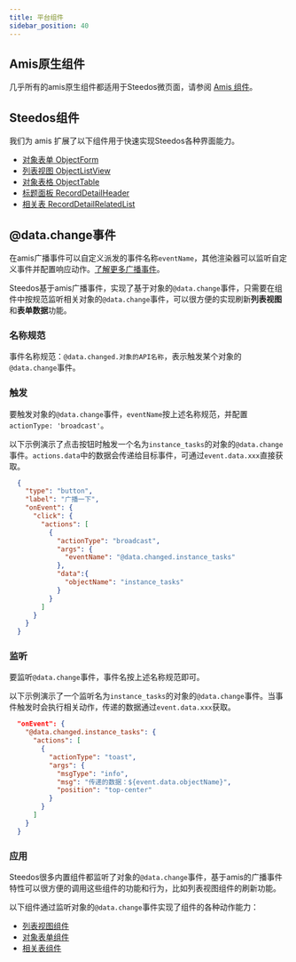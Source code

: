 ```yaml
---
title: 平台组件
sidebar_position: 40
---
```


## Amis原生组件

几乎所有的amis原生组件都适用于Steedos微页面，请参阅 [Amis 组件](https://aisuda.bce.baidu.com/amis/zh-CN/components)。

## Steedos组件

我们为 amis 扩展了以下组件用于快速实现Steedos各种界面能力。

- [对象表单 ObjectForm](./object_form)
- [列表视图 ObjectListView](./object_listview)
- [对象表格 ObjectTable](./object_table)
- [标题面板 RecordDetailHeader](./record_detail_header)
- [相关表 RecordDetailRelatedList](./record_detail_related_list)


## @data.change事件

在amis广播事件可以自定义派发的事件名称`eventName`，其他渲染器可以监听自定义事件并配置响应动作。[了解更多广播事件](https://aisuda.bce.baidu.com/amis/zh-CN/docs/concepts/event-action)。

Steedos基于amis广播事件，实现了基于对象的`@data.change`事件，只需要在组件中按规范监听相关对象的`@data.change`事件，可以很方便的实现刷新**列表视图**和**表单数据**功能。 


### 名称规范

事件名称规范：`@data.changed.对象的API名称`，表示触发某个对象的`@data.change`事件。

### 触发

要触发对象的`@data.change`事件，`eventName`按上述名称规范，并配置`actionType: 'broadcast'`。  

以下示例演示了点击按钮时触发一个名为`instance_tasks`的对象的`@data.change`事件。`actions.data`中的数据会传递给目标事件，可通过`event.data.xxx`直接获取。

```json
  {
    "type": "button",
    "label": "广播一下",
    "onEvent": {
      "click": {
        "actions": [
          {
            "actionType": "broadcast",
            "args": {
              "eventName": "@data.changed.instance_tasks"
            },
            "data":{
              "objectName": "instance_tasks"
            }
          }
        ]
      }
    }
  }
```

### 监听

要监听`@data.change`事件，事件名按上述名称规范即可。

以下示例演示了一个监听名为`instance_tasks`的对象的`@data.change`事件。当事件触发时会执行相关动作，传递的数据通过`event.data.xxx`获取。

```json
  "onEvent": {
    "@data.changed.instance_tasks": {
      "actions": [
        {
          "actionType": "toast",
          "args": {
            "msgType": "info",
            "msg": "传递的数据：${event.data.objectName}",
            "position": "top-center"
          }
        }
      ]
    }
  }
```

### 应用

Steedos很多内置组件都监听了对象的`@data.change`事件，基于amis的广播事件特性可以很方便的调用这些组件的功能和行为，比如列表视图组件的刷新功能。 


以下组件通过监听对象的`@data.change`事件实现了组件的各种动作能力：
- [列表视图组件](./object_listview#刷新)
- [对象表单组件](./object_form#刷新对象表单组件)
- [相关表组件](./record_detail_related_list#刷新)

